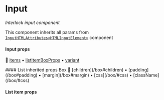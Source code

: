 # Input

_Interlock input component_ <br />

This component inherits all params from [`InputHTMLAttributes<HTMLInputElement>`](https://github.com/DefinitelyTyped/DefinitelyTyped/blob/974d21f5ad4915dfd5ac428937337e4d15c9cf6d/types/react/index.d.ts#L2305) component<br />

#### Input props

🔗 [items](#items) ▪️ [listItemBoxProps](#listItemBoxProps) ▪️ [variant](#variant)

<div id="inherited">
  #### List inherited props Box 🔗 [children](/box#children) ▪️
  [padding](/box#padding) ▪️ [margin](/box#margin) ▪️ [css](/box/#css) ▪️
  [className](/box/#css)
  <br />
</div>

#### List item props
